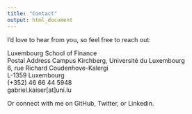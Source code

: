 ```yaml
---
title: "Contact"
output: html_document
---
```


I'd love to hear from you, so feel free to reach out:

Luxembourg School of Finance<br>
Postal Address 	Campus Kirchberg, Université du Luxembourg<br>
6, rue Richard Coudenhove-Kalergi<br>
L-1359 Luxembourg <br>
(+352) 46 66 44 5948<br>
gabriel.kaiser[at]uni.lu<br>

<!-- Currently, I live in London: -->
<!-- London School of Economics and Political Science<br> -->
<!-- Financial Markets Group Research Centre<br> -->
<!-- Houghton Street, 1th floor<br> -->
<!-- London, UK WC2A 2AE<br> -->
<!-- g.kaiser@lse.ac.uk<br> -->

Or connect with me on GitHub, Twitter, or Linkedin.